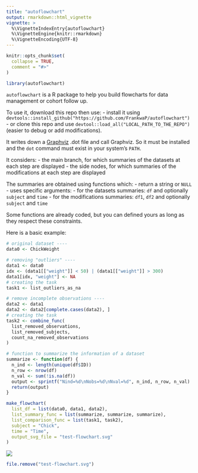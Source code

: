 ```yaml
---
title: "autoflowchart"
output: rmarkdown::html_vignette
vignette: >
  %\VignetteIndexEntry{autoflowchart}
  %\VignetteEngine{knitr::rmarkdown}
  %\VignetteEncoding{UTF-8}
---
```


```r
knitr::opts_chunk$set(
  collapse = TRUE,
  comment = "#>"
)
```

```r
library(autoflowchart)
```


`autoflowchart` is a R package to help you build flowcharts for data management or cohort follow up.


To use it, download this repo then use:
- install it using `devtools::install_github("https://github.com/FrankwaP/autoflowchart")`
- or clone this repo and use `devtool::load_all("LOCAL_PATH_TO_THE_REPO")` (easier to debug or add modifications).

It writes down a [Graphviz](https://graphviz.org/) .dot file and call Graphviz.
So it must be installed and the `dot` command must exist in your system's `PATH`.

It considers:
 - the main branch, for which summaries of the datasets at each step are displayed
 - the side nodes, for which summaries of the modifications at each step are displayed

The summaries are obtained using functions which:
 - return a string or `NULL`
 - uses specific arguments:
   - for the datasets summaries: `df` and optionally `subject` and `time`
   - for the modifications summaries: `df1`, `df2` and optionally `subject` and `time`

Some functions are already coded, but you can defined yours as long as they respect these constraints.

Here is a basic example:

```r
# original dataset ----
data0 <- ChickWeight

# removing "outliers" ----
data1 <- data0
idx <- (data1[["weight"]] < 50) | (data1[["weight"]] > 300)
data1[idx, "weight"] <- NA
# creating the task
task1 <- list_outliers_as_na

# remove incomplete observations ----
data2 <- data1
data2 <- data2[complete.cases(data2), ]
# creating the task
task2 <- combine_func(
  list_removed_observations,
  list_removed_subjects,
  count_na_removed_observations
)

# function to summarize the information of a dataset
summarize <- function(df) {
  n_ind <- length(unique(df$ID))
  n_row <- nrow(df)
  n_val <- sum(!is.na(df))
  output <- sprintf("Nind=%d\nNobs=%d\nNval=%d", n_ind, n_row, n_val)
  return(output)
}

make_flowchart(
  list_df = list(data0, data1, data2),
  list_summary_func = list(summarize, summarize, summarize),
  list_comparison_func = list(task1, task2),
  subject = "Chick",
  time = "Time",
  output_svg_file = "test-flowchart.svg"
)
```


![](test-flowchart.svg)


```r
file.remove("test-flowchart.svg")
```
